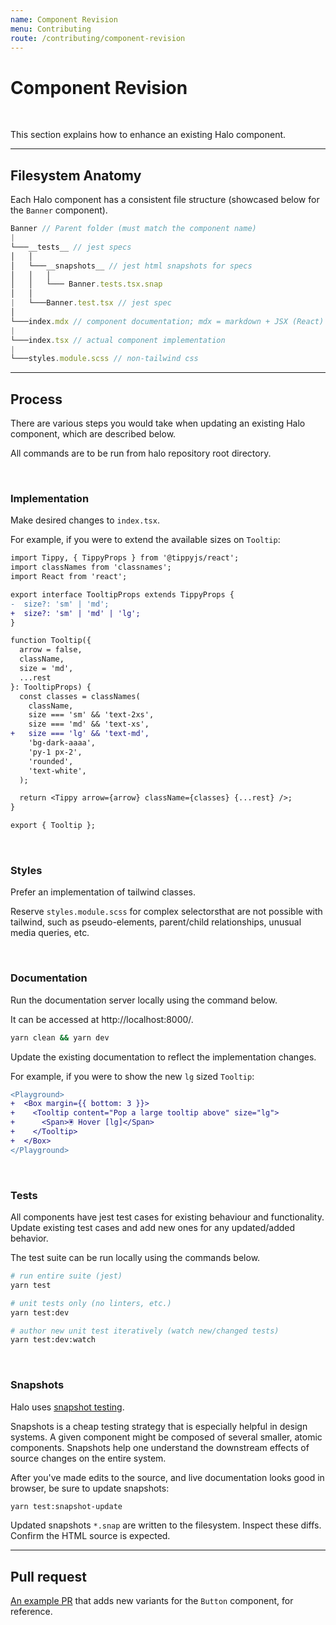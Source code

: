 ```yaml
---
name: Component Revision
menu: Contributing
route: /contributing/component-revision
---
```


# Component Revision

<br />

This section explains how to enhance an existing Halo component.

<hr />

## Filesystem Anatomy

Each Halo component has a consistent file structure (showcased below for the `Banner` component).

```javascript
Banner // Parent folder (must match the component name)
|
└───__tests__ // jest specs
│   │
│   └───__snapshots__ // jest html snapshots for specs
│   │   │
│   │   └─── Banner.tests.tsx.snap
│   │
|   └───Banner.test.tsx // jest spec
│
└───index.mdx // component documentation; mdx = markdown + JSX (React)
|
└───index.tsx // actual component implementation
|
└───styles.module.scss // non-tailwind css
```

<hr />

## Process

There are various steps you would take when updating an existing Halo component, which are described below.

All commands are to be run from halo repository root directory.

<br />

### Implementation

Make desired changes to `index.tsx`.

For example, if you were to extend the available sizes on `Tooltip`:

```diff
import Tippy, { TippyProps } from '@tippyjs/react';
import classNames from 'classnames';
import React from 'react';

export interface TooltipProps extends TippyProps {
-  size?: 'sm' | 'md';
+  size?: 'sm' | 'md' | 'lg';
}

function Tooltip({
  arrow = false,
  className,
  size = 'md',
  ...rest
}: TooltipProps) {
  const classes = classNames(
    className,
    size === 'sm' && 'text-2xs',
    size === 'md' && 'text-xs',
+   size === 'lg' && 'text-md',
    'bg-dark-aaaa',
    'py-1 px-2',
    'rounded',
    'text-white',
  );

  return <Tippy arrow={arrow} className={classes} {...rest} />;
}

export { Tooltip };
```

<br />

### Styles

Prefer an implementation of tailwind classes.

Reserve `styles.module.scss` for complex selectorsthat are not possible with tailwind,
such as pseudo-elements, parent/child relationships, unusual media queries, etc.

<br />

### Documentation

Run the documentation server locally using the command below.

It can be accessed at http://localhost:8000/.

```bash
yarn clean && yarn dev
```

Update the existing documentation to reflect the implementation changes.

For example, if you were to show the new `lg` sized `Tooltip`:

```diff
<Playground>
+  <Box margin={{ bottom: 3 }}>
+    <Tooltip content="Pop a large tooltip above" size="lg">
+      <Span>🖲 Hover [lg]</Span>
+    </Tooltip>
+  </Box>
</Playground>
```

<br />

### Tests

All components have jest test cases for existing behaviour and functionality.
Update existing test cases and add new ones for any updated/added behavior.

The test suite can be run locally using the commands below.

```bash
# run entire suite (jest)
yarn test

# unit tests only (no linters, etc.)
yarn test:dev

# author new unit test iteratively (watch new/changed tests)
yarn test:dev:watch
```

<br />

### Snapshots

Halo uses [snapshot testing](https://jestjs.io/docs/snapshot-testing).

Snapshots is a cheap testing strategy that is especially helpful in design systems.
A given component might be composed of several smaller, atomic components.
Snapshots help one understand the downstream effects of source changes on the entire system.

After you've made edits to the source, and live documentation looks good in browser,
be sure to update snapshots:

```bash
yarn test:snapshot-update
```

Updated snapshots `*.snap` are written to the filesystem. Inspect these diffs.
Confirm the HTML source is expected.

<hr />

## Pull request

[An example PR](https://github.com/venturehacks/halo/pull/162) that adds new variants for the `Button` component, for reference.
